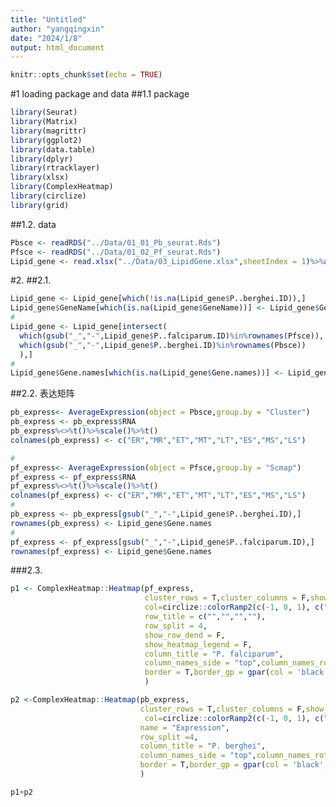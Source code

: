 ```yaml
---
title: "Untitled"
author: "yangqingxin"
date: "2024/1/8"
output: html_document
---
```


```r
knitr::opts_chunk$set(echo = TRUE)
```


#1 loading package and data
##1.1 package
```r
library(Seurat)
library(Matrix)
library(magrittr)
library(ggplot2)
library(data.table)
library(dplyr)
library(rtracklayer)
library(xlsx)
library(ComplexHeatmap)
library(circlize)
library(grid)
```
##1.2. data
```r
Pbsce <- readRDS("../Data/01_01_Pb_seurat.Rds")
Pfsce <- readRDS("../Data/01_02_Pf_seurat.Rds")
Lipid_gene <- read.xlsx("../Data/03_LipidGene.xlsx",sheetIndex = 1)%>%as.data.table()
```

#2. 
##2.1. 
```r
Lipid_gene <- Lipid_gene[which(!is.na(Lipid_gene$P..berghei.ID)),]
Lipid_gene$GeneName[which(is.na(Lipid_gene$GeneName))] <- Lipid_gene$GeneID[which(is.na(Lipid_gene$GeneName))]
#
Lipid_gene <- Lipid_gene[intersect(
  which(gsub("_","-",Lipid_gene$P..falciparum.ID)%in%rownames(Pfsce)),
  which(gsub("_","-",Lipid_gene$P..berghei.ID)%in%rownames(Pbsce))
  ),]
#
Lipid_gene$Gene.names[which(is.na(Lipid_gene$Gene.names))] <- Lipid_gene$P..falciparum.ID[which(is.na(Lipid_gene$Gene.names))]
```
##2.2. 表达矩阵
```r
pb_express<- AverageExpression(object = Pbsce,group.by = "Cluster")
pb_express <- pb_express$RNA
pb_express%<>%t()%>%scale()%>%t()
colnames(pb_express) <- c("ER","MR","ET","MT","LT","ES","MS","LS")

#
pf_express<- AverageExpression(object = Pfsce,group.by = "Scmap")
pf_express <- pf_express$RNA
pf_express%<>%t()%>%scale()%>%t()
colnames(pf_express) <- c("ER","MR","ET","MT","LT","ES","MS","LS")
#
pb_express <- pb_express[gsub("_","-",Lipid_gene$P..berghei.ID),]
rownames(pb_express) <- Lipid_gene$Gene.names
#
pf_express <- pf_express[gsub("_","-",Lipid_gene$P..falciparum.ID),]
rownames(pf_express) <- Lipid_gene$Gene.names
```
###2.3.
```r
p1 <- ComplexHeatmap::Heatmap(pf_express,
                              cluster_rows = T,cluster_columns = F,show_row_names = T,show_column_names = T,row_names_side = "left",
                              col=circlize::colorRamp2(c(-1, 0, 1), c("#2166AC", "white", "#B2182B")),
                              row_title = c("","","",""),
                              row_split = 4,
                              show_row_dend = F,
                              show_heatmap_legend = F,
                              column_title = "P. falciparum",
                              column_names_side = "top",column_names_rot = 45,clustering_method_rows = "complete",
                              border = T,border_gp = gpar(col = 'black', lwd = 2)
                              )  

p2 <-ComplexHeatmap::Heatmap(pb_express,
                             cluster_rows = T,cluster_columns = F,show_row_names = T,show_column_names = T,row_names_side = "left",
                              col=circlize::colorRamp2(c(-1, 0, 1), c("#2166AC", "white", "#B2182B")),
                             name = "Expression",
                             row_split =4,
                             column_title = "P. berghei",
                             column_names_side = "top",column_names_rot = 45,clustering_method_rows = "complete",
                             border = T,border_gp = gpar(col = 'black', lwd = 2)
                             )

p1+p2
```
